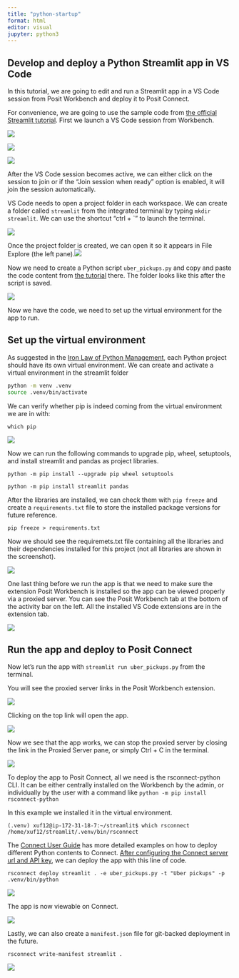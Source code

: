 ```yaml
---
title: "python-startup"
format: html
editor: visual
jupyter: python3
---
```


## Develop and deploy a Python Streamlit app in VS Code

In this tutorial, we are going to edit and run a Streamlit app in a VS Code session from Posit Workbench and deploy it to Posit Connect.

For convenience, we are going to use the sample code from [the official Streamlit tutorial](https://docs.streamlit.io/library/get-started/create-an-app#lets-put-it-all-together). First we launch a VS Code session from Workbench.

![](screenshots/Screen%20Shot%202023-01-19%20at%202.29.17%20PM.png)

![](screenshots/Screen%20Shot%202023-01-19%20at%202.29.31%20PM.png)

![](screenshots/Screen%20Shot%202023-01-19%20at%202.29.47%20PM.png)

After the VS Code session becomes active, we can either click on the session to join or if the "Join session when ready" option is enabled, it will join the session automatically.

VS Code needs to open a project folder in each workspace. We can create a folder called `streamlit` from the integrated terminal by typing `mkdir streamlit`. We can use the shortcut "ctrl + \`" to launch the terminal.

![](screenshots/Screen%20Shot%202023-01-19%20at%202.44.23%20PM.png)

Once the project folder is created, we can open it so it appears in File Explore (the left pane).![](screenshots/Screen%20Shot%202023-01-19%20at%203.18.42%20PM.png)

Now we need to create a Python script `uber_pickups.py` and copy and paste the code content from [the tutorial](https://docs.streamlit.io/library/get-started/create-an-app#lets-put-it-all-together) there. The folder looks like this after the script is saved.

![](screenshots/Screen%20Shot%202023-01-19%20at%202.21.21%20PM.png)

Now we have the code, we need to set up the virtual environment for the app to run.

## Set up the virtual environment

As suggested in the [Iron Law of Python Management](https://solutions.posit.co/write-code/minimum-viable-python/installing-packages/#the-iron-law-of-python-management), each Python project should have its own virtual environment. We can create and activate a virtual environment in the streamlit folder

``` bash
python -m venv .venv
source .venv/bin/activate
```

We can verify whether pip is indeed coming from the virtual environment we are in with:

`which pip`

![](screenshots/Screen%20Shot%202023-01-19%20at%203.27.58%20PM.png)

Now we can run the following commands to upgrade pip, wheel, setuptools, and install streamlit and pandas as project libraries.

`python -m pip install --upgrade pip wheel setuptools`

`python -m pip install streamlit pandas`

After the libraries are installed, we can check them with `pip freeze` and create a `requirements.txt` file to store the installed package versions for future reference.

`pip freeze > requirements.txt`

Now we should see the requiremets.txt file containing all the libraries and their dependencies installed for this project (not all libraries are shown in the screenshot).

![](screenshots/Screen%20Shot%202023-01-19%20at%203.40.57%20PM.png)

One last thing before we run the app is that we need to make sure the extension Posit Workbench is installed so the app can be viewed properly via a proxied server. You can see the Posit Workbench tab at the bottom of the activity bar on the left. All the installed VS Code extensions are in the extension tab.

![](screenshots/Screen%20Shot%202023-01-19%20at%203.36.07%20PM.png)

## Run the app and deploy to Posit Connect

Now let's run the app with `streamlit run uber_pickups.py` from the terminal.

You will see the proxied server links in the Posit Workbench extension.

![](screenshots/Screen%20Shot%202023-01-19%20at%203.48.39%20PM.png)

Clicking on the top link will open the app.

![](screenshots/Screen%20Shot%202023-01-19%20at%203.56.40%20PM.png)

Now we see that the app works, we can stop the proxied server by closing the link in the Proxied Server pane, or simply Ctrl + C in the terminal.

![](screenshots/Screen%20Shot%202023-01-19%20at%203.58.48%20PM.png)

To deploy the app to Posit Connect, all we need is the rsconnect-python CLI. It can be either centrally installed on the Workbench by the admin, or individually by the user with a command like `python -m pip install rsconnect-python`

In this example we installed it in the virtual environment.

    (.venv) xuf12@ip-172-31-18-7:~/streamlit$ which rsconnect
    /home/xuf12/streamlit/.venv/bin/rsconnect

The [Connect User Guide](https://docs.posit.co/connect/user/publishing-cli-apps/) has more detailed examples on how to deploy different Python contents to Connect. [After configuring the Connect server url and API key](https://docs.posit.co/connect/user/connecting-cli/), we can deploy the app with this line of code.

`rsconnect deploy streamlit . -e uber_pickups.py -t "Uber pickups" -p .venv/bin/python`

![](screenshots/Screen%20Shot%202023-01-19%20at%204.16.11%20PM.png)

The app is now viewable on Connect.

![](screenshots/Screen%20Shot%202023-01-19%20at%204.16.48%20PM.png)

Lastly, we can also create a `manifest.json` file for git-backed deployment in the future.

`rsconnect write-manifest streamlit .`

![](screenshots/Screen%20Shot%202023-01-19%20at%204.25.33%20PM.png)
